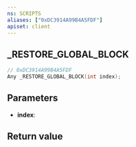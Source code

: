 ```yaml
---
ns: SCRIPTS
aliases: ["0xDC3914A99B4A5FDF"]
apiset: client
---
```

## _RESTORE_GLOBAL_BLOCK

```c
// 0xDC3914A99B4A5FDF
Any _RESTORE_GLOBAL_BLOCK(int index);
```


## Parameters
* **index**:

## Return value
